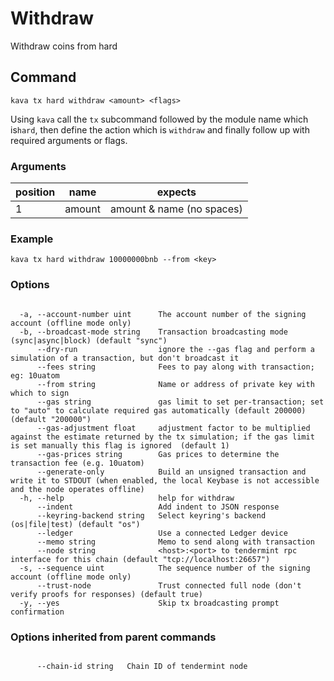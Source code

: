 # Withdraw

Withdraw coins from hard

## Command

```
kava tx hard withdraw <amount> <flags>
```

Using `kava` call the `tx` subcommand followed by the module name which is`hard`, then define the action which is `withdraw` and finally follow up with required arguments or flags.

### Arguments

| position | name   | expects                   |
| -------- | ------ | ------------------------- |
| 1        | amount | amount & name (no spaces) |

### Example

```
kava tx hard withdraw 10000000bnb --from <key>
```

### Options

```

  -a, --account-number uint      The account number of the signing account (offline mode only)
  -b, --broadcast-mode string    Transaction broadcasting mode (sync|async|block) (default "sync")
      --dry-run                  ignore the --gas flag and perform a simulation of a transaction, but don't broadcast it
      --fees string              Fees to pay along with transaction; eg: 10uatom
      --from string              Name or address of private key with which to sign
      --gas string               gas limit to set per-transaction; set to "auto" to calculate required gas automatically (default 200000) (default "200000")
      --gas-adjustment float     adjustment factor to be multiplied against the estimate returned by the tx simulation; if the gas limit is set manually this flag is ignored  (default 1)
      --gas-prices string        Gas prices to determine the transaction fee (e.g. 10uatom)
      --generate-only            Build an unsigned transaction and write it to STDOUT (when enabled, the local Keybase is not accessible and the node operates offline)
  -h, --help                     help for withdraw
      --indent                   Add indent to JSON response
      --keyring-backend string   Select keyring's backend (os|file|test) (default "os")
      --ledger                   Use a connected Ledger device
      --memo string              Memo to send along with transaction
      --node string              <host>:<port> to tendermint rpc interface for this chain (default "tcp://localhost:26657")
  -s, --sequence uint            The sequence number of the signing account (offline mode only)
      --trust-node               Trust connected full node (don't verify proofs for responses) (default true)
  -y, --yes                      Skip tx broadcasting prompt confirmation

```

### Options inherited from parent commands

```

      --chain-id string   Chain ID of tendermint node

```
